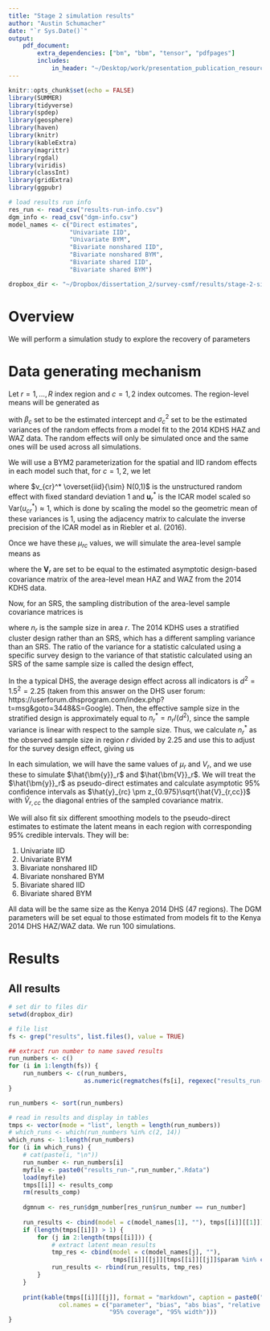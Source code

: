 ```yaml
---
title: "Stage 2 simulation results"
author: "Austin Schumacher"
date: "`r Sys.Date()`"
output: 
    pdf_document:
        extra_dependencies: ["bm", "bbm", "tensor", "pdfpages"]
        includes:
            in_header: "~/Desktop/work/presentation_publication_resources/mycommands.tex"
---
```


```r
knitr::opts_chunk$set(echo = FALSE)
library(SUMMER)
library(tidyverse)
library(spdep)
library(geosphere)
library(haven)
library(knitr)
library(kableExtra)
library(magrittr)
library(rgdal)
library(viridis)
library(classInt)
library(gridExtra)
library(ggpubr)

# load results run info
res_run <- read_csv("results-run-info.csv")
dgm_info <- read_csv("dgm-info.csv")
model_names <- c("Direct estimates", 
                 "Univariate IID",
                 "Univariate BYM",
                 "Bivariate nonshared IID", 
                 "Bivariate nonshared BYM",
                 "Bivariate shared IID", 
                 "Bivariate shared BYM")

dropbox_dir <- "~/Dropbox/dissertation_2/survey-csmf/results/stage-2-simulation"
```

# Overview

We will perform a simulation study to explore the recovery of parameters

# Data generating mechanism

Let $r = 1, \dots, R$ index region and $c = 1, 2$ index outcomes. The region-level means will be generated as

\eq{
    \mu_{r1} &= \beta_1 + v_{r1} + u_{r1} + \lambda (v_{r2} + u_{r2}) \\
    \mu_{r2} &= \beta_2 + v_{r2} + u_{r2} \\
    v_{r1} | \sigma^2_{1} &\overset{iid}{\sim} N(0, \sigma^2_{1}) \\
    v_{r2} | \sigma^2_{2} &\overset{iid}{\sim} N(0, \sigma^2_{2}) \\
    \bm{u}_1 &\sim ICAR(1) \\
    \bm{u}_2 &\sim ICAR(1) 
}
with $\beta_c$ set to be the estimated intercept and $\sigma^2_c$ set to be the estimated variances of the random effects from a model fit to the 2014 KDHS HAZ and WAZ data. The random effects will only be simulated once and the same ones will be used across all simulations.

We will use a BYM2 parameterization for the spatial and IID random effects in each model such that, for $c = 1, 2$, we let

\eq{
    v_{rc} + u_{rc} = \sigma_c(\sqrt{1 - \rho_c}v_{cr}^* + \sqrt{\rho_c}u_{cr}^*)
}

where $v_{cr}^* \overset{iid}{\sim} N(0,1)$ is the unstructured random effect with fixed standard deviation 1 and $\bm{u}_{r}^*$ is the ICAR model scaled so $\mbox{Var}(u_{cr}^*) \approx 1$, which is done by scaling the model so the geometric mean of these variances is 1, using the adjacency matrix to calculate the inverse precision of the ICAR model as in Riebler et al. (2016).

Once we have these $\mu_{rc}$ values, we will simulate the area-level sample means as

\eq{
    \hat{\bm{y}}_{r} | \bm\mu_{r}, \bm{V}_r &\sim N_2(\bm\mu_r, \bm{V}_r)
}

where the $\bm{V}_r$ are set to be equal to the estimated asymptotic design-based covariance matrix of the area-level mean HAZ and WAZ from the 2014 KDHS data.

Now, for an SRS, the sampling distribution of the area-level sample covariance matrices is

\eq{
    (n_r - 1) \hat{\bm{V}}^{srs}_r | V_r, n_r \sim \text{Wishart}\left( \bm{V}_r, (n_r-1) \right) 
}

where $n_r$ is the sample size in area $r$. The 2014 KDHS uses a stratified cluster design rather than an SRS, which has a different sampling variance than an SRS. The ratio of the variance for a statistic calculated using a specific survey design to the variance of that statistic calculated using an SRS of the same sample size is called the design effect,

\eq{
    d^2 &= \frac{\hat{V}}{\hat{V}^{srs}}.
}

In the a typical DHS, the average design effect across all indicators is $d^2 = 1.5^2 = 2.25$ (taken from this answer on the DHS user forum: https://userforum.dhsprogram.com/index.php?t=msg&goto=3448&S=Google). Then, the effective sample size in the stratified design is approximately equal to $n^*_r = n_r/(d^2)$, since the sample variance is linear with respect to the sample size. Thus, we calculate $n^*_r$ as the observed sample size in region $r$ divided by 2.25 and use this to adjust for the survey design effect, giving us

\eq{
    \hat{\bm{V}}_r | \bm{V}_r, n^*_r \sim \frac{1}{(n^*_r - 1)}\text{Wishart}\left( \bm{V}_r, (n^*_r - 1) \right).
}

In each simulation, we will have the same values of $\mu_r$ and $V_r$, and we use these to simulate $\hat{\bm{y}}_r$ and $\hat{\bm{V}}_r$. We will treat the $\hat{\bm{y}}_r$ as pseudo-direct estimates and calculate asymptotic 95\% confidence intervals as $\hat{y}_{rc} \pm z_{0.975}\sqrt{\hat{V}_{r,cc}}$ with $\hat{V}_{r,cc}$ the diagonal entries of the sampled covariance matrix. 

We will also fit six different smoothing models to the pseudo-direct estimates to estimate the latent means in each region with corresponding 95\% credible intervals. They will be:

1. Univariate IID
2. Univariate BYM
3. Bivariate nonshared IID
4. Bivariate nonshared BYM
5. Bivariate shared IID
6. Bivariate shared BYM

All data will be the same size as the Kenya 2014 DHS (47 regions). The DGM parameters will be set equal to those estimated from models fit to the Kenya 2014 DHS HAZ/WAZ data. We run 100 simulations.

\newpage

# Results

## All results
```r
# set dir to files dir
setwd(dropbox_dir)

# file list
fs <- grep("results", list.files(), value = TRUE)

## extract run number to name saved results
run_numbers <- c()
for (i in 1:length(fs)) {
    run_numbers <- c(run_numbers,
                     as.numeric(regmatches(fs[i], regexec("results_run-\\s*(.*?)\\s*\\.Rdata", fs[i]))[[1]][2]))
}

run_numbers <- sort(run_numbers)

# read in results and display in tables
tmps <- vector(mode = "list", length = length(run_numbers))
# which_runs <- which(run_numbers %in% c(2, 14))
which_runs <- 1:length(run_numbers)
for (i in which_runs) {
    # cat(paste(i, "\n"))
    run_number <- run_numbers[i]
    myfile <- paste0("results_run-",run_number,".Rdata")
    load(myfile)
    tmps[[i]] <- results_comp
    rm(results_comp)
    
    dgmnum <- res_run$dgm_number[res_run$run_number == run_number]
    
    run_results <- cbind(model = c(model_names[1], ""), tmps[[i]][[1]])
    if (length(tmps[[i]]) > 1) {
        for (j in 2:length(tmps[[i]])) {
            # extract latent mean results
            tmp_res <- cbind(model = c(model_names[j], ""), 
                             tmps[[i]][[j]][tmps[[i]][[j]]$param %in% c("HAZ latent means", "WAZ latent means"),])
            run_results <- rbind(run_results, tmp_res)
        }   
    }
    
    print(kable(tmps[[i]][[j]], format = "markdown", caption = paste0("Model: ", model_names[j]), digits = 3,
              col.names = c("parameter", "bias", "abs bias", "relative abs bias", "80% coverage", "80% width", 
                            "95% coverage", "95% width")))
}
```


<!-- ## Scenario 1 -->

<!-- ### Specification -->

<!-- This scenario will generate data from a DGM without a shared component, using parameters from a model fit to the Kenya 2014 DHS without a shared component. We will fit a model without a shared component. Thus, it is a correctly specified model for the DGM. -->

<!-- Here's a table with the parameter values for the DGM -->

<!-- ```{r} -->

<!-- # load parameter values -->
<!-- tmp <- read_rds(paste0("~/Dropbox/dissertation_2/survey-csmf/results/ken2014-hazwaz/", -->
<!--                        dgm_info$V_corr_lower[dgm_info$dgm_number == res_run$dgm_number[res_run$run_number == 1]], -->
<!--                        ".rds")) -->
<!-- params_to_extract <- c("beta", "sigma", "rho") -->
<!-- tmp_summary <- summary(tmp$mod[[1]], pars = params_to_extract, probs = c(0.5))$summary[, "50%"] -->
<!-- tmp_summary <- c(tmp_summary, lambda = 0) -->
<!-- kable(tmp_summary, format = "markdown", digits = 3) -->
<!-- ``` -->

<!-- We will fit this model to the data: -->

<!-- \eq{ -->
<!--     \mu^{HAZ}_r &= \alpha_1 + \sigma_1(\sqrt{1 - \rho_1}v_{1r}^* + \sqrt{\rho_1}u_{1r}^*) \\ -->
<!--     \mu^{WAZ}_r &= \alpha_2 + \sigma_2(\sqrt{1 - \rho_2}v_{2r}^* + \sqrt{\rho_2}u_{2r}^*) \\ -->
<!--     v_{1r} &\overset{iid}{\sim} N(0, 1) \\ -->
<!--     v_{2r} &\overset{iid}{\sim} N(0, 1) \\ -->
<!--     \bm{u}_1 &\sim ICAR(1) \\ -->
<!--     \bm{u}_2 &\sim ICAR(1)  -->
<!-- } -->

<!-- We will put flat priors on the $\alpha_c$, $\mbox{Beta}(1, 1)$ priors on the $\rho_c$, and half-Normal(0, 1) priors on the $\sigma_c$. -->

<!-- ### Results -->

<!-- ```{r} -->
<!-- # table of results -->
<!-- load("~/Dropbox/dissertation_2/survey-csmf/results/stage-2-simulation/results-diags_run-1.Rdata") -->
<!-- kable(results_comp, format = "markdown", digits = 3, -->
<!--       col.names = c("param", "mean abs bias", "mean rel bias", "mean cov 80%", "mean width 80%", "mean cov 95%", "mean width 95%")) -->
<!-- ``` -->

<!-- \newpage -->

<!-- ## Scenario 2 -->

<!-- ### Specification -->

<!-- This scenario will generate data from a DGM with a shared component, using parameters from a model fit to the Kenya 2014 DHS with a shared component. But we will fit a model without a shared component, thus it will be misspecified. -->

<!-- Here's a table with the parameter values for the DGM -->

<!-- ```{r} -->

<!-- # load parameter values -->
<!-- tmp <- read_rds(paste0("~/Dropbox/dissertation_2/survey-csmf/results/ken2014-hazwaz/", -->
<!--                        dgm_info$V_corr_lower[dgm_info$dgm_number == res_run$dgm_number[res_run$run_number == 2]], -->
<!--                        ".rds")) -->
<!-- params_to_extract <- c("beta", "sigma", "rho", "lambda") -->
<!-- tmp_summary <- summary(tmp$mod[[1]], pars = params_to_extract, probs = c(0.5))$summary[, "50%"] -->
<!-- kable(tmp_summary, format = "markdown", digits = 3) -->
<!-- ``` -->

<!-- We will fit this model to the data: -->

<!-- \eq{ -->
<!--     \mu^{HAZ}_r &= \alpha_1 + \sigma_1(\sqrt{1 - \rho_1}v_{1r}^* + \sqrt{\rho_1}u_{1r}^*) \\ -->
<!--     \mu^{WAZ}_r &= \alpha_2 + \sigma_2(\sqrt{1 - \rho_2}v_{2r}^* + \sqrt{\rho_2}u_{2r}^*) \\ -->
<!--     v_{1r} &\overset{iid}{\sim} N(0, 1) \\ -->
<!--     v_{2r} &\overset{iid}{\sim} N(0, 1) \\ -->
<!--     \bm{u}_1 &\sim ICAR(1) \\ -->
<!--     \bm{u}_2 &\sim ICAR(1)  -->
<!-- } -->

<!-- We will put flat priors on the $\alpha_c$, $\mbox{Beta}(1, 1)$ priors on the $\rho_c$, and half-Normal(0, 1) priors on the $\sigma_c$. -->

<!-- ### Results -->

<!-- ```{r} -->
<!-- rm(results_comp) -->
<!-- rm(diags_comp) -->

<!-- # table of results -->
<!-- load("~/Dropbox/dissertation_2/survey-csmf/results/stage-2-simulation/results-diags_run-1.Rdata") -->
<!-- kable(results_comp, format = "markdown", digits = 3, -->
<!--       col.names = c("param", "mean abs bias", "mean rel bias", "mean cov 80%", "mean width 80%", "mean cov 95%", "mean width 95%")) -->
<!-- ``` -->

<!-- \newpage -->

<!-- ## Scenario 3 -->

<!-- ## Scenario 4 -->

<!-- ## Scenario 5 -->

<!-- ## Scenario 6 -->

<!-- ## Scenario 7 -->

<!-- ## Scenario 8 -->

